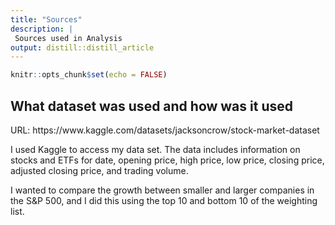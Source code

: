 ```yaml
---
title: "Sources"
description: |
 Sources used in Analysis
output: distill::distill_article
---
```


```r
knitr::opts_chunk$set(echo = FALSE)
```

## What dataset was used and how was it used
URL: https://www.kaggle.com/datasets/jacksoncrow/stock-market-dataset

I used Kaggle to access my data set. The data includes information on stocks and ETFs for date, opening price, high price, low price, closing price, adjusted closing price, and trading volume.

I wanted to compare the growth between smaller and larger companies in the S&P 500, and I did this using the top 10 and bottom 10 of the weighting list.